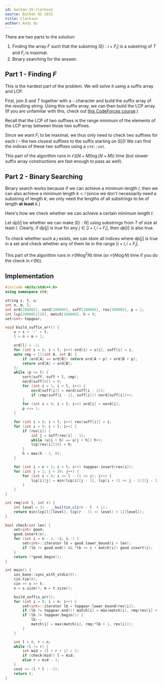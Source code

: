 ```yaml
---
id: balkan-15-clarkson
source: Balkan OI 2015
title: Clarkson
author: Andi Qu
---
```


There are two parts to the solution:

1. Finding the array $F$ such that the substring $S[i:i + F_i]$ is a substring
   of $T$ and $F_i$ is maximal.
2. Binary searching for the answer.

## Part 1 - Finding $F$

This is the hardest part of the problem. We will solve it using a suffix array
and LCP.

First, join $S$ and $T$ together with a `~` character and build the suffix array
of the resulting string. Using this suffix array, we can then build the LCP
array. (If you are unfamiliar with this, check out
[this CodeForces course](https://codeforces.com/edu/course/2/lesson/2).)

Recall that the LCP of two suffixes is the range minimum of the elements of the
LCP array between those two suffixes.

Since we want $F_i$ to be maximal, we thus only need to check two suffixes for
each $i$ - the two closest suffixes to the suffix starting on $S[i]$! We can
find the indices of these two suffixes using a `std::set`.

This part of the algorithm runs in $\mathcal{O}((N + M) \log (N + M))$ time (but
slower suffix array constructions are fast enough to pass as well).

## Part 2 - Binary Searching

Binary search works because if we can achieve a minimum length $l$, then we can
also achieve a minimum length $k < l$ (since we don't necessarily need a
substring of length $k$; we only need the lengths of all substrings to be of
length **at least** $k$.)

Here's how we check whether we can achieve a certain minimum length $l$:

Let $dp[i]$ be whether we can make $S[i : N]$ using substrings from $T$ of size
at least $l$. Clearly, if $dp[j]$ is true for any $j \in [i + l, i + F_i]$, then
$dp[i]$ is also true.

To check whether such a $j$ exists, we can store all indices where $dp[j]$ is
true in a set and check whether any of them lie in the range $[i + l, i + F_i]$.

This part of the algorithm runs in $\mathcal{O}(N \log^2 N)$ time (or
$\mathcal{O}(N \log N)$ time if you do the check in $\mathcal{O}(N)$).

## Implementation

```cpp
#include <bits/stdc++.h>
using namespace std;

string s, t, u;
int n, m, l;
int ord[200005], nord[200005], suff[200005], rev[200005], p = 1;
int lcp[200005][20], match[100000], h = 0;
set<int> topgear;

void build_suffix_arr() {
	u = s + '~' + t;
	l = n + m + 1;

	ord[l] = -1;
	for (int i = 0; i < l; i++) ord[i] = u[i], suff[i] = i;
	auto cmp = [](int A, int B) {
		if (ord[A] == ord[B]) return ord[A + p] < ord[B + p];
		return ord[A] < ord[B];
	};
	while (p <= l) {
		sort(suff, suff + l, cmp);
		nord[suff[0]] = 0;
		for (int i = 1; i < l; i++) {
			nord[suff[i]] = nord[suff[i - 1]];
			if (cmp(suff[i - 1], suff[i])) nord[suff[i]]++;
		}
		for (int i = 0; i < l; i++) ord[i] = nord[i];
		p <<= 1;
	}

	for (int i = 0; i < l; i++) rev[suff[i]] = i;
	for (int i = 0; i < l; i++) {
		if (rev[i]) {
			int j = suff[rev[i] - 1];
			while (u[i + h] == u[j + h]) h++;
			lcp[rev[i]][0] = h;
		}
		h = max(h - 1, 0);
	}

	for (int i = n + 1; i < l; i++) topgear.insert(rev[i]);
	for (int j = 1; j < 20; j++) {
		for (int i = 0; i <= l - (1 << j); i++) {
			lcp[i][j] = min(lcp[i][j - 1], lcp[i + (1 << j - 1)][j - 1]);
		}
	}
}

int rmq(int l, int r) {
	int level = 31 - __builtin_clz(r - l  + 1);
	return min(lcp[l][level], lcp[r - (1 << level) + 1][level]);
}

bool check(int len) {
	set<int> good;
	good.insert(n);
	for (int i = n - 1; ~i; i--) {
		set<int>::iterator lb = good.lower_bound(i + len);
		if (lb != good.end() && *lb <= i + match[i]) good.insert(i);
	}
	return !*good.begin();
}

int main() {
	ios_base::sync_with_stdio(0);
	cin.tie(0);
	cin >> s >> t;
	n = s.size(), m = t.size();

	build_suffix_arr();
	for (int i = 0; i < n; i++) {
		set<int>::iterator lb = topgear.lower_bound(rev[i]);
		if (lb != topgear.end()) match[i] = max(match[i], rmq(rev[i] + 1, *lb));
		if (lb != topgear.begin()) {
			lb--;
			match[i] = max(match[i], rmq(*lb + 1, rev[i]));
		}
	}

	int l = 0, r = n;
	while (l != r) {
		int mid = (l + r + 1) / 2;
		if (check(mid)) l = mid;
		else r = mid - 1;
	}
	cout << (l ? l : -1);
	return 0;
}
```

